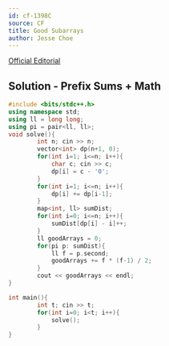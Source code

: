 ```yaml
---
id: cf-1398C
source: CF
title: Good Subarrays
author: Jesse Choe
---
```

[Official Editorial](https://codeforces.com/blog/entry/81506)

## Solution - Prefix Sums + Math

<LanguageSection>

<CPPSection>

```cpp
#include <bits/stdc++.h>
using namespace std;
using ll = long long;
using pi = pair<ll, ll>;
void solve(){
        int n; cin >> n;
        vector<int> dp(n+1, 0);
        for(int i=1; i<=n; i++){
            char c; cin >> c;
            dp[i] = c - '0';
        }
        for(int i=1; i<=n; i++){
            dp[i] += dp[i-1];
        }
        map<int, ll> sumDist;
        for(int i=0; i<=n; i++){
            sumDist[dp[i] - i]++;
        }
        ll goodArrays = 0;
        for(pi p: sumDist){
            ll f = p.second;
            goodArrays += f * (f-1) / 2;
        }
        cout << goodArrays << endl;
}

int main(){
        int t; cin >> t;
        for(int i=0; i<t; i++){
            solve();
        }
}
```
</CPPSection>

</LanguageSection>
